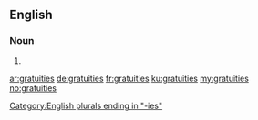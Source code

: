 ==English==

===Noun===
{{head|en|plural}}

# {{plural of|gratuity|lang=en|nocat=1}}

[[Category:English plurals ending in "-ies"]]

[[ar:gratuities]]
[[de:gratuities]]
[[fr:gratuities]]
[[ku:gratuities]]
[[my:gratuities]]
[[no:gratuities]]